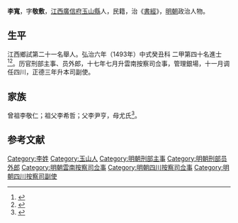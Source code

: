 {{Otheruses|other=名为李寬的其他人物|李寬}}
{{明清人物信息框
| 姓名 = 李寬
| 原名 =
| 圖片名稱= 
| 圖片大小 =
| 圖片說明 = 
| 最高職務 =
| 國家 = 大明 
| 爵位 =
| 籍貫 = [[江西|江西]][[廣信府|廣信府]][[玉山縣|玉山縣]]
| 族裔 = 
| 字號 = 
| 諡號 =
| 出生日期 = 五月十一日
| 出生地點 =
| 逝世日期 = 卒年不詳 
| 逝世地點 =
| 墓葬 =
| 配偶 = 方氏
| 親屬 =
| 出身 =
* 弘治六年癸丑科進士出身
| 經歷 =
| 著作 = 
}}
'''李寬'''{{BD|1456年||1515年||}}，字'''敬敷'''，[[江西|江西]][[廣信府|廣信府]][[玉山縣|玉山縣]]人，民籍，治《[[書經|書經]]》，[[明朝|明朝]]政治人物。

== 生平 ==
江西鄉試第二十一名舉人。弘治六年（1493年）中式癸丑科<!---會試第二百一十四名--->二甲第四十名進士<ref>{{Cite book|title=《[[皇明贡举考|皇明贡举考]]》卷五|last=（明）[[张朝瑞|张朝瑞]]|first=|publisher=《续修四库全书》史部第828册|year=|isbn=|location=|pages=}}</ref><ref>{{Cite book|title=贡举志五种 上|last=鲁小俊，江俊伟著|first=|publisher=武汉：武汉大学出版社|year=2009|isbn=978-7-307-07043-1|location=|pages=}}</ref>。历官刑部主事、员外郎，十七年七月升雲南按察司佥事，管理銀場，十一月调任四川，正德三年升本司副使。

== 家族 ==
曾祖李敬仁；祖父李希哲；父李尹亨，母尤氏<ref>{{Cite book|title=天一阁藏明代科举录选刊 登科录 点校本|last=龚延明主编|first=|publisher=宁波出版社|year=2016|isbn=978-7-5526-2320-8|location=宁波|pages=|quote=《天一閣藏明代科舉錄選刊.登科錄》之《弘治六年癸丑科進士登科錄》}}</ref>。

==参考文献==
{{reflist}}

{{弘治六年癸丑科殿試金榜}}

{{Authority control}}

{{DEFAULTSORT:}}
[[Category:李姓|Category:李姓]]
[[Category:玉山人|Category:玉山人]]
[[Category:明朝刑部主事|Category:明朝刑部主事]]
[[Category:明朝刑部员外郎|Category:明朝刑部员外郎]]
[[Category:明朝雲南按察司佥事|Category:明朝雲南按察司佥事]]
[[Category:明朝四川按察司佥事|Category:明朝四川按察司佥事]]
[[Category:明朝四川按察司副使|Category:明朝四川按察司副使]]